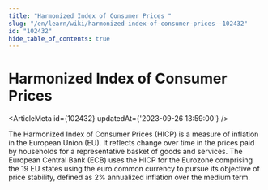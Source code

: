 ```yaml
---
title: "Harmonized Index of Consumer Prices "
slug: "/en/learn/wiki/harmonized-index-of-consumer-prices--102432"
id: "102432"
hide_table_of_contents: true
---
```



# Harmonized Index of Consumer Prices 

<ArticleMeta id={102432} updatedAt={'2023-09-26 13:59:00'} />
<div className='border-solid border-b border-t-0 my-4 border-[var(--ifm-color-gray-300)]' />

The Harmonized Index of Consumer Prices (HICP) is a measure of inflation in the European Union (EU). It reflects change over time in the prices paid by households for a representative basket of goods and services. The European Central Bank (ECB) uses the HICP for the Eurozone comprising the 19 EU states using the euro common currency to pursue its objective of price stability, defined as 2% annualized inflation over the medium term.
